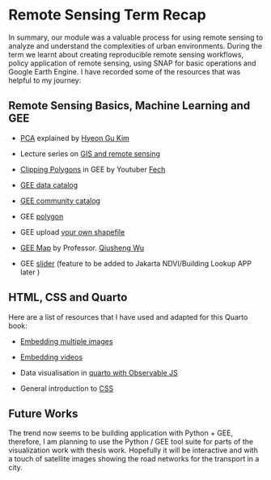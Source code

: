 # Remote Sensing Term Recap {.unnumbered}

In summary, our module was a valuable process for using remote sensing to analyze and understand the complexities of urban environments. During the term we learnt about creating reproducible remote sensing workflows, policy application of remote sensing, using SNAP for basic operations and Google Earth Engine. I have recorded some of the resources that was helpful to my journey:

## Remote Sensing Basics, Machine Learning and GEE

-   [PCA](https://grantkim94.medium.com/cracking-principal-components-analysis-pca-part-1-1372736ebac7) explained by [Hyeon Gu Kim](https://grantkim94.medium.com/)

-   Lecture series on [GIS and remote sensing](https://youtu.be/VfDAd-MO94o?si=GsM4nYqmlHjU8WO1)

<!-- -->

-   [Clipping Polygons](https://www.youtube.com/watch?v=E2MyYxkV7oY) in GEE by Youtuber [Fech](https://www.youtube.com/@fech1285)

-   [GEE data catalog](https://developers.google.com/earth-engine/datasets)

-   [GEE community catalog](https://gee-community-catalog.org/)

-   GEE [polygon](https://developers.google.com/earth-engine/apidocs/ee-geometry-polygon)

-   GEE upload [your own shapefile](https://stackoverflow.com/questions/68663744/how-do-you-use-a-shapefile-asset-as-your-aoi-in-gee)

-   [GEE Map](https://book.geemap.org/) by Professor. [Qiusheng Wu](https://dot.cards/giswqs)

-   GEE [slider](https://developers.google.com/earth-engine/apidocs/ui-slider) (feature to be added to Jakarta NDVI/Building Lookup APP later )

## HTML, CSS and Quarto

Here are a list of resources that I have used and adapted for this Quarto book:

-   [Embedding multiple images](https://www.shecodes.io/athena/1837-how-to-put-2-images-on-one-line-with-css)

-   [Embedding videos](https://quarto.org/docs/authoring/videos.html)

-   Data visualisation in [quarto with Observable JS](https://quarto.org/docs/interactive/ojs/)

-   General introduction to [CSS](https://www.w3schools.com/css/default.asp)

## Future Works

The trend now seems to be building application with Python + GEE, therefore, I am planning to use the Python / GEE tool suite for parts of the visualization work with thesis work. Hopefully it will be interactive and with a touch of satellite images showing the road networks for the transport in a city.
